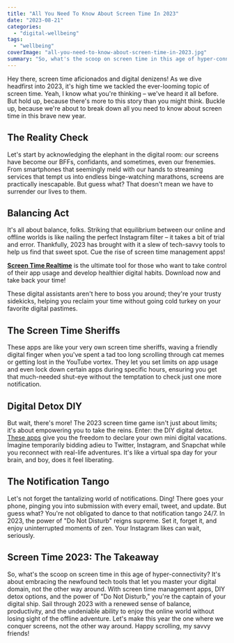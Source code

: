```yaml
---
title: "All You Need To Know About Screen Time In 2023"
date: "2023-08-21"
categories: 
  - "digital-wellbeing"
tags: 
  - "wellbeing"
coverImage: "all-you-need-to-know-about-screen-time-in-2023.jpg"
summary: "So, what's the scoop on screen time in this age of hyper-connectivity? It's about embracing the newfound tech tools that let you master your digital domain, not the other way around."
---
```


Hey there, screen time aficionados and digital denizens! As we dive headfirst into 2023, it's high time we tackled the ever-looming topic of screen time. Yeah, I know what you're thinking – we've heard it all before. But hold up, because there's more to this story than you might think. Buckle up, because we're about to break down all you need to know about screen time in this brave new year.

## The Reality Check

Let's start by acknowledging the elephant in the digital room: our screens have become our BFFs, confidants, and sometimes, even our frenemies. From smartphones that seemingly meld with our hands to streaming services that tempt us into endless binge-watching marathons, screens are practically inescapable. But guess what? That doesn't mean we have to surrender our lives to them.

## Balancing Act

It's all about balance, folks. Striking that equilibrium between our online and offline worlds is like nailing the perfect Instagram filter – it takes a bit of trial and error. Thankfully, 2023 has brought with it a slew of tech-savvy tools to help us find that sweet spot. Cue the rise of screen time management apps!

[**Screen Time Realtime**](https://apps.apple.com/app/apple-store/id6452629146?pt=118449936&ct=articles&mt=8) is the ultimate tool for those who want to take control of their app usage and develop healthier digital habits. Download now and take back your time!

These digital assistants aren't here to boss you around; they're your trusty sidekicks, helping you reclaim your time without going cold turkey on your favorite digital pastimes.

## The Screen Time Sheriffs

These apps are like your very own screen time sheriffs, waving a friendly digital finger when you've spent a tad too long scrolling through cat memes or getting lost in the YouTube vortex. They let you set limits on app usage and even lock down certain apps during specific hours, ensuring you get that much-needed shut-eye without the temptation to check just one more notification.

## Digital Detox DIY

But wait, there's more! The 2023 screen time game isn't just about limits; it's about empowering you to take the reins. Enter: the DIY digital detox. [These apps](/blog/maximize-productivity-and-digital-well-being-with-an-app-usage-tracker) give you the freedom to declare your own mini digital vacations. Imagine temporarily bidding adieu to Twitter, Instagram, and Snapchat while you reconnect with real-life adventures. It's like a virtual spa day for your brain, and boy, does it feel liberating.

## The Notification Tango

Let's not forget the tantalizing world of notifications. Ding! There goes your phone, pinging you into submission with every email, tweet, and update. But guess what? You're not obligated to dance to that notification tango 24/7. In 2023, the power of "Do Not Disturb" reigns supreme. Set it, forget it, and enjoy uninterrupted moments of zen. Your Instagram likes can wait, seriously.

## Screen Time 2023: The Takeaway

So, what's the scoop on screen time in this age of hyper-connectivity? It's about embracing the newfound tech tools that let you master your digital domain, not the other way around. With screen time management apps, DIY detox options, and the power of "Do Not Disturb," you're the captain of your digital ship. Sail through 2023 with a renewed sense of balance, productivity, and the undeniable ability to enjoy the online world without losing sight of the offline adventure. Let's make this year the one where we conquer screens, not the other way around. Happy scrolling, my savvy friends!